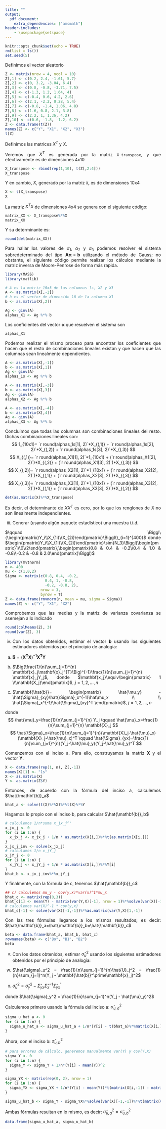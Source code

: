 ```yaml
---
title: ""
output: 
  pdf_document:
    extra_dependencies: ["amsmath"]
header-includes:
    - \usepackage{setspace}
---
```


<style>
body {
text-align: justify}
</style>


```r
knitr::opts_chunk$set(echo = TRUE)
rm(list = ls())
set.seed(5)
```

Definimos el vector aleatorio
```r
Z <- matrix(nrow = 4, ncol = 10)
Z[,1] <- c(0.2, 2.4, -1.61, 5.7)
Z[,2] <- c(0, 3.2, -3.04, 6.4)
Z[,3] <- c(0.8, -0.8, -3.71, 7.5)
Z[,4] <- c(-1.3, 1.2, 1.64, 4)
Z[,5] <- c(-0.4, 0.6, 4.2, 2.6)
Z[,6] <- c(2.1, -2.2, 0.28, 5.4)
Z[,7] <- c(-0.8, -1.4, 1.06, 4.8)
Z[,8] <- c(1.6, 0.8, 2.1, 3.8)
Z[,9] <- c(2.2, 1, 1.36, 4.2)
Z[,10] <- c(0.6, -1.8, -1.2, 6.2)
Z <- data.frame(t(Z))
names(Z) <- c("Y", "X1", "X2", "X3")
t(Z)
```

Definimos las matrices $X^T$ y $X$.

Veremos que $X^T$ es generada por la matriz `X_transpose`, y que efectivamente es de dimensiones 4x10
```r
X_transpose <- rbind(rep(1,10), t(Z[,2:4]))
X_transpose
```

Y en cambio, $X$, generado por la matriz `X`, es de dimensiones 10x4
```r
X <- t(X_transpose)
X
```

La matriz $X^TX$ de dimensiones 4x4 se genera con el siguiente código:
```r
matrix_XX <- X_transpose%*%X
matrix_XX
```

Y su determinante es:
```r
round(det(matrix_XX))
```

\newpage

Para hallar los valores de $\alpha_1$, $\alpha_2$ y $\alpha_3$ podemos resolver el sistema sobredeterminado del tipo $\mathbf{A}\boldsymbol\alpha=\mathbf{b}$ utilizando el método de Gauss; no obstante, el siguiente código permite realizar los cálculos mediante la matriz inversa de Moore-Penrose de forma más rapida.

```r
library(MASS)
library(matlib)

# A es la matriz 10x3 de las columnas 1s, X2 y X3 
A <- as.matrix(X[,-2])
# b es el vector de dimensión 10 de la columna X1
b <- as.matrix(X[,2])

Ag <- ginv(A)
alphas_X1 <- Ag %*% b
```

Los coeficientes del vector $\boldsymbol\alpha$ que resuelven el sistema son
```r
alphas_X1
```

Podemos realizar el mismo proceso para encontrar los coeficientes que hacen que el resto de combinaciones lineales existan y que hacen que las columnas sean linealmente dependientes.

```r
A <- as.matrix(X[,-1])
b <- as.matrix(X[,1])
Ag <- ginv(A)
alphas_1s <- Ag %*% b

A <- as.matrix(X[,-3])
b <- as.matrix(X[,3])
Ag <- ginv(A)
alphas_X2 <- Ag %*% b

A <- as.matrix(X[,-4])
b <- as.matrix(X[,4])
Ag <- ginv(A)
alphas_X3 <- Ag %*% b
```

Concluimos que todas las columnas son combinaciones lineales del resto. Dichas combinaciones lineales son:
$$
1_{10x1}= `r round(alphas_1s[1], 2)`*X_{(,1)} + `r round(alphas_1s[2], 2)`*X_{(,2)} + `r round(alphas_1s[3], 2)`*X_{(,3)}
$$
$$
X_{(,1)}= `r round(alphas_X1[1], 2)`*1_{10x1} + (`r round(alphas_X1[2], 2)`)*X_{(,2)} + (`r round(alphas_X1[3], 2)`)*X_{(,3)}
$$
$$
X_{(,2)}= `r round(alphas_X2[1], 2)`*1_{10x1} + (`r round(alphas_X2[2], 2)`)*X_{(,1)} + (`r round(alphas_X2[3], 2)`)*X_{(,3)}
$$
$$
X_{(,3)}= `r round(alphas_X3[1], 2)`*1_{10x1} + (`r round(alphas_X3[2], 2)`)*X_{(,1)} + (`r round(alphas_X3[3], 2)`)*X_{(,2)}
$$
\newpage

```r
det(as.matrix(X)%*%X_transpose)
```

Es decir, el determinante de $XX^T$ es cero, por lo que los renglones de $X$ no son linealmente independientes.

\newpage

iii) Generar (usando algún paquete estadístico) una muestra i.i.d.  

$\qquad \Biggl\{\begin{pmatrix}Y_i\\X_{1i}\\X_{2i}\end{pmatrix}\Biggl\}_{i=1}^{400}$ donde $\begin{pmatrix}Y_i\\X_{1i}\\X_{2i}\end{pmatrix}\sim{N_3}\Biggl(\begin{pmatrix}1\\0\\2\end{pmatrix},\begin{pmatrix}0.8 & 0.4 & -0.2\\0.4 & 1.0 & -0.8\\-0.2 & -0.8 & 2.0\end{pmatrix}\Biggl)$

```r
library(mvtnorm)
n <- 400
mu <- c(1,0,2)
Sigma <- matrix(c(0.8, 0.4, -0.2,
                  0.4, 1, -0.8,
                  -0.2, -0.8, 2),
                nrow = 3,
                byrow = T)
Z <- data.frame(rmvnorm(n, mean = mu, sigma = Sigma))
names(Z) <- c("Y", "X1", "X2")
```

Comprobemos que las medias y la matriz de varianza covarianza se asemejan a lo indicado

```r
round(colMeans(Z), 3)
round(var(Z), 3)
```

iv) Con los datos obtenidos, estimar el vector $\mathbf{b}$ usando los siguientes estimadores obtenidos por el principio de analogía:

a) $\mathbf{\hat{b}}=(\mathbf{X^TX})^{-1}\mathbf{X^TY}$  

b) $\Big(\frac{1}{n}\sum_{j=1}^{n} \mathbf{x}_j\mathbf{x}_j^{T}\Big)^{-1}\frac{1}{n}\sum_{j=1}^{n} \mathbf{x}_jY_j$, donde $\mathbf{x_j}\equiv\begin{pmatrix} 1 \\\mathbf{X_j}\end{pmatrix}$, $j=1,2,\dots,n$  

c) $\mathbf{\hat{b}}= \begin{pmatrix} \hat{\mu_y} - \hat{\Sigma}_{xy}\hat{\Sigma}_x^{-1}\hat\mu_x \\ \\ \hat{\Sigma}_x^{-1}\hat{\Sigma}_{xy}^T \end{pmatrix}$, $j=1,2,\dots,n$  
  
  donde 
  $$
  \hat{\mu}_y=\frac{1}{n}\sum_{j=1}^{n} Y_j  \qquad 
  \hat{\mu}_x=\frac{1}{n}\sum_{j=1}^{n} \mathbf{X}_j
  $$
  $$
  \hat{\Sigma}_x=\frac{1}{n}\sum_{j=1}^{n}(\mathbf{X}_j-\hat{\mu}_x)(\mathbf{X}_j-\hat{\mu}_x)^T \qquad
  \hat{\Sigma}_{yx}=\frac{1}{n}\sum_{j=1}^{n}(Y_j-\hat{\mu}_y)(Y_j-\hat{\mu}_y)^T
  $$
\newpage

Comenzemos con el inciso a. Para ello, construyamos la matriz $\mathbf{X}$ y el vector $\mathbf{Y}$.
```r
X <- data.frame(rep(1, n), Z[,-1])
names(X)[1] <- "1s"
X <- as.matrix(X)
Y <- as.matrix(Z$Y)
```

Entonces, de acuerdo con la fórmula del inciso a, calculemos $\hat{\mathbf{b}}_a$
```r
bhat_a <- solve(t(X)%*%X)%*%t(X)%*%Y
```

Hagamos lo propio con el inciso b, para calcular $\hat{\mathbf{b}}_b$
```r
# calculemos 1/n*suma x_jx_j^'
x_jx_j <- 0
for (i in 1:n) {
  x_jx_j <- x_jx_j + 1/n * as.matrix(X[i,])%*%t(as.matrix(X[i,]))
}
x_jx_j_inv <- solve(x_jx_j)
# calculamos 1/n x_jY_j
x_jY_j <- 0
for (i in 1:n) {
  x_jY_j <- x_jY_j + 1/n * as.matrix(X[i,])%*%Y[i]
}
bhat_b <- x_jx_j_inv%*%x_jY_j
```

Y finalmente, con la fórmula de c, tenemos $\hat{\mathbf{b}}_c$
```r
## c) calculemos mu_y - cov(y,x)*var(x)^1*mu_x
bhat_c <- matrix(rep(0,3))
bhat_c[1] <- mean(Y) - matrix(var(Y,X)[-1], nrow = 1)%*%solve(var(X)[-1,-1])%*%colMeans(X)[-1]
# calculemos var(X)^-1 * cov(y,x)
bhat_c[-1] <- solve(var(X)[-1,-1])%*%as.matrix(var(Y,X)[1,-1])
```

Con las tres fórmulas llegamos a los mismos resultados; es decir: $\hat{\mathbf{b}}_a=\hat{\mathbf{b}}_b=\hat{\mathbf{b}}_c$
```r
beta <- data.frame(bhat_a, bhat_b, bhat_c)
rownames(beta) <- c("Bo", "B1", "B2")
beta
```

\newpage

v) Con los datos obtenidos, estimar $\hat{\sigma}_u^2$ usando los siguientes estimadores obtenidos por el principio de analogía:

a) $\hat{\sigma}_u^2 = \frac{1}{n}\sum_{j=1}^{n}\hat{U}_j^2 = \frac{1}{n}\sum_{j=1}^n(Y_j - \mathbf{\hat{b}}^\prime\mathbf{x}_j)^2$

b) $\hat{\sigma}_u^2 = \hat{\sigma}_y^2 - \hat{\Sigma}_{yx}\hat{\Sigma}_x^{-1}\hat{\Sigma}_{yx}^\prime$

donde $\hat{\sigma}_y^2 = \frac{1}{n}\sum_{j=1}^n(Y_j - \hat{\mu}_y)^2$

Calculemos primero usando la fórmula del inciso a: $\hat{\sigma}_{u,a}^2$
```r
sigma_u_hat_a <- 0
for (i in 1:n) {
  sigma_u_hat_a <- sigma_u_hat_a + 1/n*(Y[i] - t(bhat_a)%*%matrix(X[i,]))^2
}
```

Ahora, con el inciso b: $\hat{\sigma}_{u,b}^2$
```r
# para errores de cálculo, generemos manualmente var(Y) y cov(Y,X)
sigma_Y <- 0
for (i in 1:n) {
  sigma_Y <- sigma_Y + 1/n*(Y[i] - mean(Y))^2
}

sigma_YX <- matrix(rep(0, 2), nrow = 1)
for (i in 1:n) {
  sigma_YX <- sigma_YX + 1/n*(Y[i] - mean(Y))*t(matrix(X[i,-1]) - matrix(colMeans(X[,-1])))
}

sigma_u_hat_b <- sigma_Y - sigma_YX%*%solve(var(X)[-1,-1])%*%t(matrix(var(Y,X)[-1], nrow = 1))
```

Ambas fórmulas resultan en lo mismo, es decir: $\hat{\sigma}_{u,a}^2=\hat{\sigma}_{u,b}^2$
```r
data.frame(sigma_u_hat_a, sigma_u_hat_b)
```

